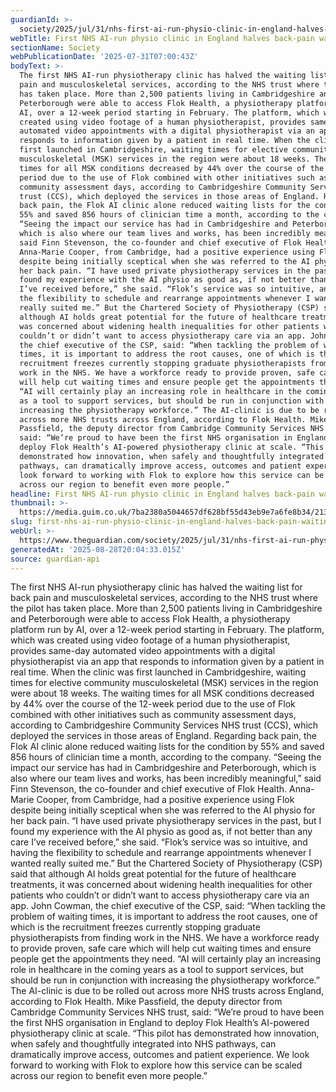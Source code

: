 ```yaml
---
guardianId: >-
  society/2025/jul/31/nhs-first-ai-run-physio-clinic-in-england-halves-back-pain-waiting-list
webTitle: First NHS AI-run physio clinic in England halves back-pain waiting list
sectionName: Society
webPublicationDate: '2025-07-31T07:00:43Z'
bodyText: >-
  The first NHS AI-run physiotherapy clinic has halved the waiting list for back
  pain and musculoskeletal services, according to the NHS trust where the pilot
  has taken place. More than 2,500 patients living in Cambridgeshire and
  Peterborough were able to access Flok Health, a physiotherapy platform run by
  AI, over a 12-week period starting in February. The platform, which was
  created using video footage of a human physiotherapist, provides same-day
  automated video appointments with a digital physiotherapist via an app that
  responds to information given by a patient in real time. When the clinic was
  first launched in Cambridgeshire, waiting times for elective community
  musculoskeletal (MSK) services in the region were about 18 weeks. The waiting
  times for all MSK conditions decreased by 44% over the course of the 12-week
  period due to the use of Flok combined with other initiatives such as
  community assessment days, according to Cambridgeshire Community Services NHS
  trust (CCS), which deployed the services in those areas of England. Regarding
  back pain, the Flok AI clinic alone reduced waiting lists for the condition by
  55% and saved 856 hours of clinician time a month, according to the company.
  “Seeing the impact our service has had in Cambridgeshire and Peterborough,
  which is also where our team lives and works, has been incredibly meaningful,”
  said Finn Stevenson, the co-founder and chief executive of Flok Health.
  Anna-Marie Cooper, from Cambridge, had a positive experience using Flok
  despite being initially sceptical when she was referred to the AI physio for
  her back pain. “I have used private physiotherapy services in the past, but I
  found my experience with the AI physio as good as, if not better than any care
  I’ve received before,” she said. “Flok’s service was so intuitive, and having
  the flexibility to schedule and rearrange appointments whenever I wanted
  really suited me.” But the Chartered Society of Physiotherapy (CSP) said that
  although AI holds great potential for the future of healthcare treatments, it
  was concerned about widening health inequalities for other patients who
  couldn’t or didn’t want to access physiotherapy care via an app. John Cowman,
  the chief executive of the CSP, said: “When tackling the problem of waiting
  times, it is important to address the root causes, one of which is the
  recruitment freezes currently stopping graduate physiotherapists from finding
  work in the NHS. We have a workforce ready to provide proven, safe care which
  will help cut waiting times and ensure people get the appointments they need.
  “AI will certainly play an increasing role in healthcare in the coming years
  as a tool to support services, but should be run in conjunction with
  increasing the physiotherapy workforce.” The AI-clinic is due to be rolled out
  across more NHS trusts across England, according to Flok Health. Mike
  Passfield, the deputy director from Cambridge Community Services NHS trust,
  said: “We’re proud to have been the first NHS organisation in England to
  deploy Flok Health’s AI-powered physiotherapy clinic at scale. “This pilot has
  demonstrated how innovation, when safely and thoughtfully integrated into NHS
  pathways, can dramatically improve access, outcomes and patient experience. We
  look forward to working with Flok to explore how this service can be scaled
  across our region to benefit even more people.”
headline: First NHS AI-run physio clinic in England halves back-pain waiting list
thumbnail: >-
  https://media.guim.co.uk/7ba2380a5044657df628bf55d43eb9e7a6fe8b34/2133_1258_4027_3222/500.jpg
slug: first-nhs-ai-run-physio-clinic-in-england-halves-back-pain-waiting-list
webUrl: >-
  https://www.theguardian.com/society/2025/jul/31/nhs-first-ai-run-physio-clinic-in-england-halves-back-pain-waiting-list
generatedAt: '2025-08-28T20:04:33.015Z'
source: guardian-api
---
```

The first NHS AI-run physiotherapy clinic has halved the waiting list for back pain and musculoskeletal services, according to the NHS trust where the pilot has taken place. More than 2,500 patients living in Cambridgeshire and Peterborough were able to access Flok Health, a physiotherapy platform run by AI, over a 12-week period starting in February. The platform, which was created using video footage of a human physiotherapist, provides same-day automated video appointments with a digital physiotherapist via an app that responds to information given by a patient in real time. When the clinic was first launched in Cambridgeshire, waiting times for elective community musculoskeletal (MSK) services in the region were about 18 weeks. The waiting times for all MSK conditions decreased by 44% over the course of the 12-week period due to the use of Flok combined with other initiatives such as community assessment days, according to Cambridgeshire Community Services NHS trust (CCS), which deployed the services in those areas of England. Regarding back pain, the Flok AI clinic alone reduced waiting lists for the condition by 55% and saved 856 hours of clinician time a month, according to the company. “Seeing the impact our service has had in Cambridgeshire and Peterborough, which is also where our team lives and works, has been incredibly meaningful,” said Finn Stevenson, the co-founder and chief executive of Flok Health. Anna-Marie Cooper, from Cambridge, had a positive experience using Flok despite being initially sceptical when she was referred to the AI physio for her back pain. “I have used private physiotherapy services in the past, but I found my experience with the AI physio as good as, if not better than any care I’ve received before,” she said. “Flok’s service was so intuitive, and having the flexibility to schedule and rearrange appointments whenever I wanted really suited me.” But the Chartered Society of Physiotherapy (CSP) said that although AI holds great potential for the future of healthcare treatments, it was concerned about widening health inequalities for other patients who couldn’t or didn’t want to access physiotherapy care via an app. John Cowman, the chief executive of the CSP, said: “When tackling the problem of waiting times, it is important to address the root causes, one of which is the recruitment freezes currently stopping graduate physiotherapists from finding work in the NHS. We have a workforce ready to provide proven, safe care which will help cut waiting times and ensure people get the appointments they need. “AI will certainly play an increasing role in healthcare in the coming years as a tool to support services, but should be run in conjunction with increasing the physiotherapy workforce.” The AI-clinic is due to be rolled out across more NHS trusts across England, according to Flok Health. Mike Passfield, the deputy director from Cambridge Community Services NHS trust, said: “We’re proud to have been the first NHS organisation in England to deploy Flok Health’s AI-powered physiotherapy clinic at scale. “This pilot has demonstrated how innovation, when safely and thoughtfully integrated into NHS pathways, can dramatically improve access, outcomes and patient experience. We look forward to working with Flok to explore how this service can be scaled across our region to benefit even more people.”

